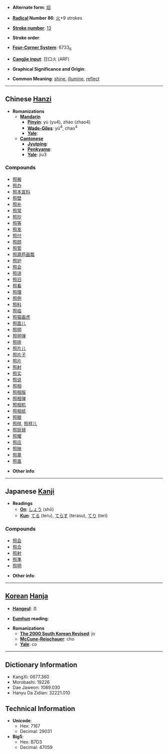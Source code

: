 * '''Alternate form''': [[炤]]

* '''[[Wiktionary:Chinese radical index| Radical]] Number 86''': [[Wiktionary:Chinese radical index 火|火]]+9 strokes

* '''[[Wiktionary:Chinese total strokes index|Stroke number]]''': [[Wiktionary:Chinese total strokes index 13|13]]

* '''Stroke order''': 

* '''[[Wiktionary:Chinese four corner index|Four-Corner System]]''': 6733<sub>6</sub>

* '''[[Wiktionary:Chinese Cangjie index|Cangjie input]]''': 日口火 (ARF)

* '''Graphical Significance and Origin''': 

* '''Common Meaning''': [[shine]], [[illumine]], [[reflect]]

----

== Chinese [[Hanzi]] ==

* '''Romanizations'''
** '''[[Mandarin]]'''
*** '''[[Pinyin]]''': yù (yu4), zhào (zhao4)
*** '''[[Wade-Giles]]''': yü<sup>4</sup>, chao<sup>4</sup>
*** '''[[Yale]]''': 
** '''[[Cantonese]]'''
*** '''[[Jyutping]]''':
*** '''[[Penkyamp]]''': 
*** '''[[Yale]]''': jiu3

===Compounds===
*[[照搬]]
*[[照办]]
*[[照本宣科]]
*[[照壁]]
*[[照补]]
*[[照常]]
*[[照抄]]
*[[照等]]
*[[照发]]
*[[照付]]
*[[照顾]]
*[[照管]]
*[[照葫芦画瓢]]
*[[照护]]
*[[照会]]
*[[照讲]]
*[[照旧]]
*[[照看]]
*[[照理]]
*[[照例]]
*[[照料]]
*[[照临]]
*[[照猫画虎]]
*[[照面儿]]
*[[照明]]
*[[照明弹]]
*[[照排]]
*[[照片儿]]
*[[照片子]]
*[[照片]]
*[[照射]]
*[[照实]]
*[[照说]]
*[[照相]]
*[[照相版]]
*[[照相弹]]
*[[照相机]]
*[[照相纸]]
*[[照眼]]
*[[照样]], [[照样儿]]
*[[照妖镜]]
*[[照耀]]
*[[照应]]
*[[照映]]
*[[照章]]
*[[照直]]

* '''Other info''': 

----

== Japanese [[Kanji]] ==

* '''Readings'''
** '''[[On]]''': [[しょう]] (shō)
** '''[[Kun]]''': [[てる]] (teru), [[てらす]] (terasu), [[てり]] (teri)

===Compounds===
*[[照会]]
*[[照合]]
*[[照射]]
*[[照準]]
*[[照明]]

* '''Other info''':  

----

== [[Korean]] [[Hanja]] ==

* '''[[Hangeul]]''': 조

* '''[[Eumhun]] reading''': 

* '''Romanizations'''
** '''[[The 2000 South Korean Revised Romanization|The 2000 South Korean Revised]]''': jo
** '''[[McCune-Reischauer]]''': cho
** '''[[Yale]]''': co

----

== Dictionary Information ==

* KangXi: 0677.360
* Morobashi: 19226
* Dae Jaweon: 1089.030
* Hanyu Da Zidian: 32221.010

== Technical Information ==

* '''Unicode''':
** Hex: 7167
** Decimal: 29031
* '''Big5''':
** Hex: B7D3
** Decimal: 47059